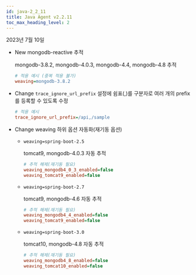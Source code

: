 ```yaml
---
id: java-2_2_11
title: Java Agent v2.2.11
toc_max_heading_level: 2
---
```


2023년 7월 10일

- <Status>New</Status> mongodb-reactive 추적

  mongodb-3.8.2, mongodb-4.0.3, mongodb-4.4, mongodb-4.8 추적

  ```ini title='whatap.conf'
  # 적용 예시 (중복 적용 불가)
  weaving=mongodb-3.8.2
  ```

- <Status>Change</Status> `trace_ignore_url_prefix` 설정에 쉼표(,)를 구분자로 여러 개의 prefix를 등록할 수 있도록 수정

  ```ini title='whatap.conf'
  # 적용 예시
  trace_ignore_url_prefix=/api,/sample
  ```
    
- <Status>Change</Status> weaving 하위 옵션 자동화(재기동 옵션)

  - `weaving=spring-boot-2.5`

    tomcat9, mongodb-4.0.3 자동 추적

    ```ini title='whatap.conf'
    # 추적 해제(재기동 필요)
    weaving_mongodb4_0_3_enabled=false
    weaving_tomcat9_enabled=false
    ```
          
  - `weaving=spring-boot-2.7`

    tomcat9, mongodb-4.6 자동 추적

    ```ini title='whatap.conf'
    # 추적 해제(재기동 필요)
    weaving_mongodb4_4_enabled=false
    weaving_tomcat9_enabled=false
    ```

  - `weaving=spring-boot-3.0`
    
    tomcat10, mongodb-4.8 자동 추적

    ```ini title='whatap.conf'
    # 추적 해제(재기동 필요)
    weaving_mongodb4_8_enabled=false
    weaving_tomcat10_enabled=false
    ```
